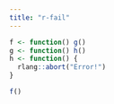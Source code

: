 ```yaml
---
title: "r-fail"
---
```


```r
f <- function() g()
g <- function() h()
h <- function() {
  rlang::abort("Error!")
}

f()
```
